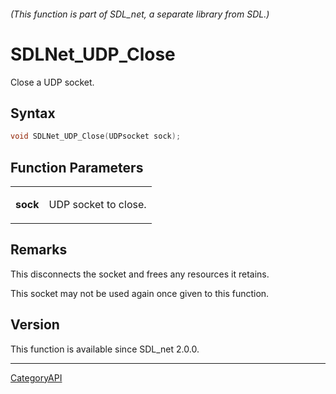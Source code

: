 ====== (This function is part of SDL_net, a separate library from SDL.) ======
= SDLNet_UDP_Close =

Close a UDP socket.

== Syntax ==

<syntaxhighlight lang='c'>
void SDLNet_UDP_Close(UDPsocket sock);
</syntaxhighlight>

== Function Parameters ==

{|
|'''sock'''
|UDP socket to close.
|}

== Remarks ==

This disconnects the socket and frees any resources it retains.

This socket may not be used again once given to this function.

== Version ==

This function is available since SDL_net 2.0.0.

----
[[CategoryAPI]]


